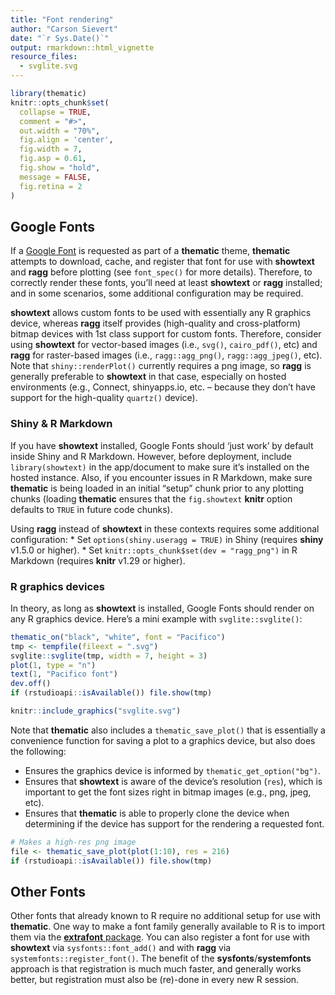 ```yaml
---
title: "Font rendering"
author: "Carson Sievert"
date: "`r Sys.Date()`"
output: rmarkdown::html_vignette
resource_files:
  - svglite.svg
---
```


```r
library(thematic)
knitr::opts_chunk$set(
  collapse = TRUE,
  comment = "#>",
  out.width = "70%", 
  fig.align = 'center',
  fig.width = 7,
  fig.asp = 0.61,
  fig.show = "hold",
  message = FALSE,
  fig.retina = 2
)
```


## Google Fonts {#google-fonts}

If a [Google Font](https://fonts.google.com) is requested as part of a **thematic** theme, **thematic** attempts to download, cache, and register that font for use with **showtext** and **ragg** before plotting (see `font_spec()` for more details). Therefore, to correctly render these fonts, you'll need at least **showtext** or **ragg** installed; and in some scenarios, some additional configuration may be required.

**showtext** allows custom fonts to be used with essentially any R graphics device, whereas **ragg** itself provides (high-quality and cross-platform) bitmap devices with 1st class support for custom fonts. Therefore, consider using **showtext** for vector-based images (i.e., `svg()`, `cairo_pdf()`, etc) and **ragg** for raster-based images (i.e., `ragg::agg_png()`, `ragg::agg_jpeg()`, etc). Note that `shiny::renderPlot()` currently requires a png image, so **ragg** is generally preferable to **showtext** in that case, especially on hosted environments (e.g., Connect, shinyapps.io, etc. -- because they don't have support for the high-quality `quartz()` device).

### Shiny & R Markdown {#shiny-rmd}

If you have **showtext** installed, Google Fonts should 'just work' by default inside Shiny and R Markdown. However, before deployment, include `library(showtext)` in the app/document to make sure it's installed on the hosted instance. Also, if you encounter issues in R Markdown, make sure **thematic** is being loaded in an initial "setup" chunk prior to any plotting chunks (loading **thematic** ensures that the `fig.showtext` **knitr** option defaults to `TRUE` in future code chunks).

Using **ragg** instead of **showtext** in these contexts requires some additional configuration:
  * Set `options(shiny.useragg = TRUE)` in Shiny (requires **shiny** v1.5.0 or higher).
  * Set `knitr::opts_chunk$set(dev = "ragg_png")` in R Markdown (requires **knitr** v1.29 or higher).

### R graphics devices {#r-devices}

In theory, as long as **showtext** is installed, Google Fonts should render on any R graphics device. Here's a mini example with `svglite::svglite()`:

```r
thematic_on("black", "white", font = "Pacifico")
tmp <- tempfile(fileext = ".svg")
svglite::svglite(tmp, width = 7, height = 3)
plot(1, type = "n")
text(1, "Pacifico font")
dev.off()
if (rstudioapi::isAvailable()) file.show(tmp)
```

```r
knitr::include_graphics("svglite.svg")
```

Note that **thematic** also includes a `thematic_save_plot()` that is essentially a convenience function for saving a plot to a graphics device, but also does the following:

* Ensures the graphics device is informed by `thematic_get_option("bg")`.
* Ensures that **showtext** is aware of the device's resolution (`res`), which is important to get the font sizes right in bitmap images (e.g., png, jpeg, etc).
* Ensures that **thematic** is able to properly clone the device when determining if the device has support for the rendering a requested font.

```r
# Makes a high-res png image
file <- thematic_save_plot(plot(1:10), res = 216)
if (rstudioapi::isAvailable()) file.show(tmp)
```

## Other Fonts {#other-fonts}

Other fonts that already known to R require no additional setup for use with **thematic**. One way to make a font family generally available to R is to import them via the [**extrafont** package](https://github.com/wch/extrafont). You can also register a font for use with **showtext** via `sysfonts::font_add()` and with **ragg** via `systemfonts::register_font()`. The benefit of the **sysfonts**/**systemfonts** approach is that registration is much much faster, and generally works better, but registration must also be (re)-done in every new R session.  
